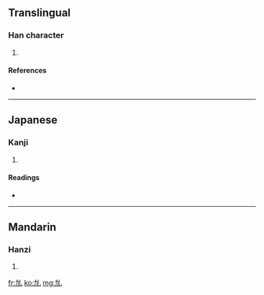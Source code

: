 ==Translingual==

===Han character===
{{Han char|rn=19|rad=力|as=01|sn=3|four=|canj=大尸山 (KSU)}}

# {{defn|Han}}

====References====
* {{Han ref|kx=0146.070|dkj=02289|dj=0328.010|hdz=10365.020|uh=529C|ud=21148}}

----

==Japanese==

===Kanji===
{{ja-kanji|grade=|rs=力01}}

# {{defn|Japanese}}

====Readings====
* {{ja-readings|on=[[あつ]] (atsu), [[えち]] (echi)|kun=[[つよい]] (tsuyoi)}}

----

==Mandarin==

===Hanzi===
{{cmn-hanzi|pin=[[yā]] ([[ya1]])|wg=ya<sup>1</sup>}}

# {{defn|Mandarin}}

[[fr:劜]]
[[ko:劜]]
[[mg:劜]]